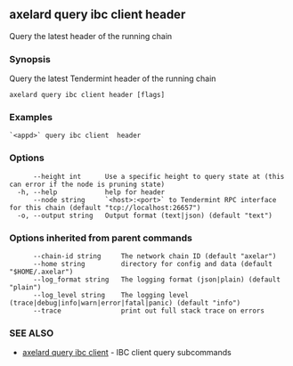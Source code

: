 ## axelard query ibc client header

Query the latest header of the running chain

### Synopsis

Query the latest Tendermint header of the running chain

```
axelard query ibc client header [flags]
```

### Examples

```
`<appd>` query ibc client  header
```

### Options

```
      --height int      Use a specific height to query state at (this can error if the node is pruning state)
  -h, --help            help for header
      --node string     `<host>:<port>` to Tendermint RPC interface for this chain (default "tcp://localhost:26657")
  -o, --output string   Output format (text|json) (default "text")
```

### Options inherited from parent commands

```
      --chain-id string     The network chain ID (default "axelar")
      --home string         directory for config and data (default "$HOME/.axelar")
      --log_format string   The logging format (json|plain) (default "plain")
      --log_level string    The logging level (trace|debug|info|warn|error|fatal|panic) (default "info")
      --trace               print out full stack trace on errors
```

### SEE ALSO

- [axelard query ibc client](/cli-docs/v0_32_0/axelard_query_ibc_client) - IBC client query subcommands
